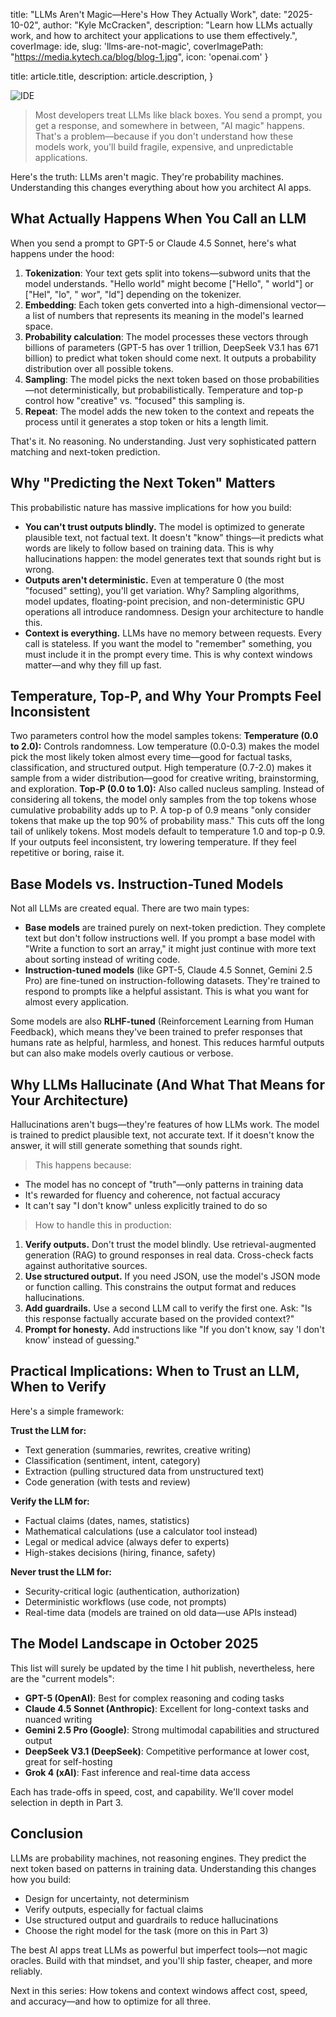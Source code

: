 
  title: "LLMs Aren't Magic—Here's How They Actually Work",
  date: "2025-10-02",
  author: "Kyle McCracken",
  description: "Learn how LLMs actually work, and how to architect your applications to use them effectively.",
  coverImage: ide,
  slug: 'llms-are-not-magic',
  coverImagePath: "https://media.kytech.ca/blog/blog-1.jpg",
  icon: 'openai.com'
}


  title: article.title,
  description: article.description,
}


<Image width={3840} height={2160} src={ide} alt="IDE" />

> Most developers treat LLMs like black boxes. You send a prompt, you get a response, and somewhere in between, "AI magic" happens. That's a problem—because if you don't understand how these models work, you'll build fragile, expensive, and unpredictable applications.


Here's the truth: LLMs aren't magic. They're probability machines. Understanding this changes everything about how you architect AI apps.

## What Actually Happens When You Call an LLM

When you send a prompt to GPT-5 or Claude 4.5 Sonnet, here's what happens under the hood:

1. **Tokenization**: Your text gets split into tokens—subword units that the model understands. "Hello world" might become ["Hello", " world"] or ["Hel", "lo", " wor", "ld"] depending on the tokenizer.
2. **Embedding**: Each token gets converted into a high-dimensional vector—a list of numbers that represents its meaning in the model's learned space.
3. **Probability calculation**: The model processes these vectors through billions of parameters (GPT-5 has over 1 trillion, DeepSeek V3.1 has 671 billion) to predict what token should come next. It outputs a probability distribution over all possible tokens.
4. **Sampling**: The model picks the next token based on those probabilities—not deterministically, but probabilistically. Temperature and top-p control how "creative" vs. "focused" this sampling is.
5. **Repeat**: The model adds the new token to the context and repeats the process until it generates a stop token or hits a length limit.

That's it. No reasoning. No understanding. Just very sophisticated pattern matching and next-token prediction.

## Why "Predicting the Next Token" Matters

This probabilistic nature has massive implications for how you build:

- **You can't trust outputs blindly.** The model is optimized to generate plausible text, not factual text. It doesn't "know" things—it predicts what words are likely to follow based on training data. This is why hallucinations happen: the model generates text that sounds right but is wrong.
- **Outputs aren't deterministic.** Even at temperature 0 (the most "focused" setting), you'll get variation. Why? Sampling algorithms, model updates, floating-point precision, and non-deterministic GPU operations all introduce randomness. Design your architecture to handle this.
- **Context is everything.** LLMs have no memory between requests. Every call is stateless. If you want the model to "remember" something, you must include it in the prompt every time. This is why context windows matter—and why they fill up fast.

## Temperature, Top-P, and Why Your Prompts Feel Inconsistent

Two parameters control how the model samples tokens:
**Temperature (0.0 to 2.0):** Controls randomness. Low temperature (0.0-0.3) makes the model pick the most likely token almost every time—good for factual tasks, classification, and structured output. High temperature (0.7-2.0) makes it sample from a wider distribution—good for creative writing, brainstorming, and exploration.
**Top-P (0.0 to 1.0):** Also called nucleus sampling. Instead of considering all tokens, the model only samples from the top tokens whose cumulative probability adds up to P. A top-p of 0.9 means "only consider tokens that make up the top 90% of probability mass." This cuts off the long tail of unlikely tokens.
Most models default to temperature 1.0 and top-p 0.9. If your outputs feel inconsistent, try lowering temperature. If they feel repetitive or boring, raise it.

## Base Models vs. Instruction-Tuned Models

Not all LLMs are created equal. There are two main types:

- **Base models** are trained purely on next-token prediction. They complete text but don't follow instructions well. If you prompt a base model with "Write a function to sort an array," it might just continue with more text about sorting instead of writing code.
- **Instruction-tuned models** (like GPT-5, Claude 4.5 Sonnet, Gemini 2.5 Pro) are fine-tuned on instruction-following datasets. They're trained to respond to prompts like a helpful assistant. This is what you want for almost every application.

Some models are also **RLHF-tuned** (Reinforcement Learning from Human Feedback), which means they've been trained to prefer responses that humans rate as helpful, harmless, and honest. This reduces harmful outputs but can also make models overly cautious or verbose.

## Why LLMs Hallucinate (And What That Means for Your Architecture)

Hallucinations aren't bugs—they're features of how LLMs work. The model is trained to predict plausible text, not accurate text. If it doesn't know the answer, it will still generate something that sounds right.

> This happens because:

- The model has no concept of "truth"—only patterns in training data
- It's rewarded for fluency and coherence, not factual accuracy
- It can't say "I don't know" unless explicitly trained to do so

> How to handle this in production:

1. **Verify outputs.** Don't trust the model blindly. Use retrieval-augmented generation (RAG) to ground responses in real data. Cross-check facts against authoritative sources.
2. **Use structured output.** If you need JSON, use the model's JSON mode or function calling. This constrains the output format and reduces hallucinations.
3. **Add guardrails.** Use a second LLM call to verify the first one. Ask: "Is this response factually accurate based on the provided context?"
4. **Prompt for honesty.** Add instructions like "If you don't know, say 'I don't know' instead of guessing."

## Practical Implications: When to Trust an LLM, When to Verify

Here's a simple framework:

**Trust the LLM for:**
- Text generation (summaries, rewrites, creative writing)
- Classification (sentiment, intent, category)
- Extraction (pulling structured data from unstructured text)
- Code generation (with tests and review)

**Verify the LLM for:**
- Factual claims (dates, names, statistics)
- Mathematical calculations (use a calculator tool instead)
- Legal or medical advice (always defer to experts)
- High-stakes decisions (hiring, finance, safety)

**Never trust the LLM for:**
- Security-critical logic (authentication, authorization)
- Deterministic workflows (use code, not prompts)
- Real-time data (models are trained on old data—use APIs instead)

## The Model Landscape in October 2025

This list will surely be updated by the time I hit publish, nevertheless, here are the "current models":

- **GPT-5 (OpenAI)**: Best for complex reasoning and coding tasks
- **Claude 4.5 Sonnet (Anthropic)**: Excellent for long-context tasks and nuanced writing
- **Gemini 2.5 Pro (Google)**: Strong multimodal capabilities and structured output
- **DeepSeek V3.1 (DeepSeek)**: Competitive performance at lower cost, great for self-hosting
- **Grok 4 (xAI)**: Fast inference and real-time data access

Each has trade-offs in speed, cost, and capability. We'll cover model selection in depth in Part 3.

## Conclusion

LLMs are probability machines, not reasoning engines. They predict the next token based on patterns in training data. Understanding this changes how you build:

- Design for uncertainty, not determinism
- Verify outputs, especially for factual claims
- Use structured output and guardrails to reduce hallucinations
- Choose the right model for the task (more on this in Part 3)

The best AI apps treat LLMs as powerful but imperfect tools—not magic oracles. Build with that mindset, and you'll ship faster, cheaper, and more reliably.

Next in this series: How tokens and context windows affect cost, speed, and accuracy—and how to optimize for all three.

